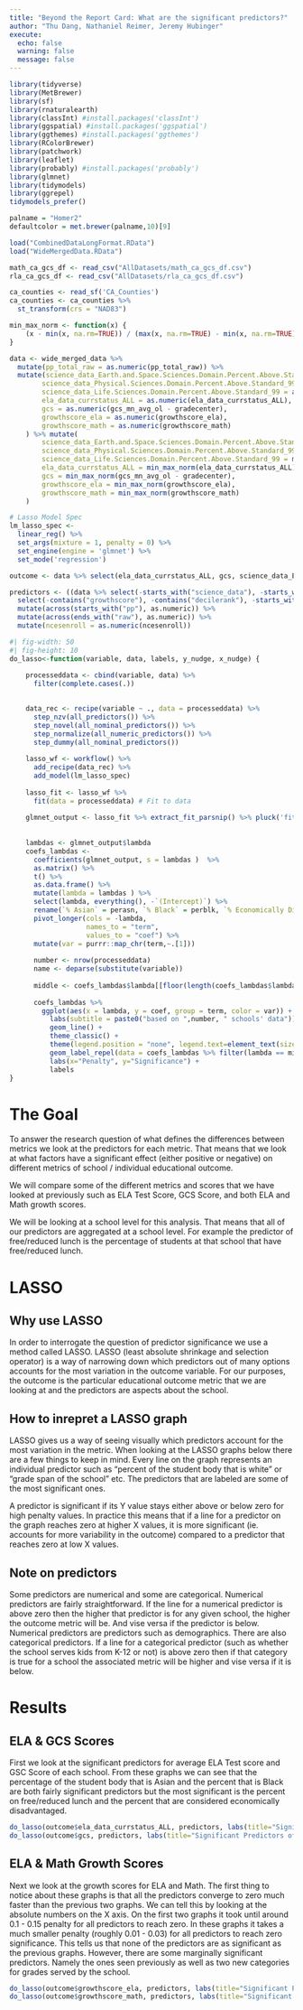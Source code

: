 ```yaml
---
title: "Beyond the Report Card: What are the significant predictors?"
author: "Thu Dang, Nathaniel Reimer, Jeremy Hubinger"
execute: 
  echo: false
  warning: false
  message: false
---
```


```r
library(tidyverse)
library(MetBrewer)
library(sf)
library(rnaturalearth)
library(classInt) #install.packages('classInt')
library(ggspatial) #install.packages('ggspatial')
library(ggthemes) #install.packages('ggthemes')
library(RColorBrewer)
library(patchwork)
library(leaflet)
library(probably) #install.packages('probably')
library(glmnet)
library(tidymodels)
library(ggrepel)
tidymodels_prefer()
```

```r
palname = "Homer2"
defaultcolor = met.brewer(palname,10)[9]
```

```r
load("CombinedDataLongFormat.RData")
load("WideMergedData.RData")
```

```r
math_ca_gcs_df <- read_csv("AllDatasets/math_ca_gcs_df.csv")
rla_ca_gcs_df <- read_csv("AllDatasets/rla_ca_gcs_df.csv")
```

```r
ca_counties <- read_sf('CA_Counties')
ca_counties <- ca_counties %>%
  st_transform(crs = "NAD83")
```

```r

min_max_norm <- function(x) {
    (x - min(x, na.rm=TRUE)) / (max(x, na.rm=TRUE) - min(x, na.rm=TRUE))
}

data <- wide_merged_data %>% 
  mutate(pp_total_raw = as.numeric(pp_total_raw)) %>%
  mutate(science_data_Earth.and.Space.Sciences.Domain.Percent.Above.Standard_99 = as.numeric(science_data_Earth.and.Space.Sciences.Domain.Percent.Above.Standard_99),
        science_data_Physical.Sciences.Domain.Percent.Above.Standard_99 = as.numeric(science_data_Physical.Sciences.Domain.Percent.Above.Standard_99),
        science_data_Life.Sciences.Domain.Percent.Above.Standard_99 = as.numeric(science_data_Life.Sciences.Domain.Percent.Above.Standard_99),
        ela_data_currstatus_ALL = as.numeric(ela_data_currstatus_ALL),
        gcs = as.numeric(gcs_mn_avg_ol - gradecenter),
        growthscore_ela = as.numeric(growthscore_ela),
        growthscore_math = as.numeric(growthscore_math)
    ) %>% mutate(
        science_data_Earth.and.Space.Sciences.Domain.Percent.Above.Standard_99 = min_max_norm(science_data_Earth.and.Space.Sciences.Domain.Percent.Above.Standard_99),
        science_data_Physical.Sciences.Domain.Percent.Above.Standard_99 = min_max_norm(science_data_Physical.Sciences.Domain.Percent.Above.Standard_99),
        science_data_Life.Sciences.Domain.Percent.Above.Standard_99 = min_max_norm(science_data_Life.Sciences.Domain.Percent.Above.Standard_99),
        ela_data_currstatus_ALL = min_max_norm(ela_data_currstatus_ALL),
        gcs = min_max_norm(gcs_mn_avg_ol - gradecenter),
        growthscore_ela = min_max_norm(growthscore_ela),
        growthscore_math = min_max_norm(growthscore_math)
    ) 

# Lasso Model Spec
lm_lasso_spec <- 
  linear_reg() %>%
  set_args(mixture = 1, penalty = 0) %>%
  set_engine(engine = 'glmnet') %>% 
  set_mode('regression') 
```

```r
outcome <- data %>% select(ela_data_currstatus_ALL, gcs, science_data_Earth.and.Space.Sciences.Domain.Percent.Above.Standard_99, science_data_Life.Sciences.Domain.Percent.Above.Standard_99, science_data_Physical.Sciences.Domain.Percent.Above.Standard_99, growthscore_ela, growthscore_math)

predictors <- ((data %>% select(-starts_with("science_data"), -starts_with("ela_data")))[27:151]) %>% select(-census_id,-DATE_CUR,-CATEGORY,-ST_LEAID,-LEANM,-ST_SCHID,-SCHNAM,-GRADE,STNAM,-FIPST,-LEAID,-reported_which,-reportingyear,-studentgroup,-schoolname.y,       -districtname,-countyname,-EILCode,-EILName,-SOC,-DOC,-YearRoundYN,-FederalDFCDistrictID,-Latitude,-Longitude,-AdmFName,-AdmLName,-AdmEmail,-LastUpDate,-school_id,-         schoolname.x,-ncesdistid_admin,-ncesdistid_geo,-distid_stateassigned,-schoolid_stateassigned,-distname,-address,-city,-state,-zip_code,-level.x,-sedasch,-sedaschname         ,-fips,-stateabb,-subcat,-subgroup,-sedalea,-schnam,-schcity,-type,-level.y,-ncesid,-rtype,-SCHOOL_YEAR,-STNAM,-X, -GSoffered) %>%
  select(-contains("growthscore"), -contains("decilerank"), -starts_with("ELA"), -starts_with("MTH"), -charter_flag, -coe_flag, -dass_flag, -enrollmetric_raw, -gcs_mn_avg_ol, -gcs_mn_avg_eb) %>%
  mutate(across(starts_with("pp"), as.numeric)) %>%
  mutate(across(ends_with("raw"), as.numeric)) %>% 
  mutate(ncesenroll = as.numeric(ncesenroll))
```

```r
#| fig-width: 50
#| fig-height: 10
do_lasso<-function(variable, data, labels, y_nudge, x_nudge) {
    
    processeddata <- cbind(variable, data) %>%
      filter(complete.cases(.))

  
    data_rec <- recipe(variable ~ ., data = processeddata) %>%
      step_nzv(all_predictors()) %>%
      step_novel(all_nominal_predictors()) %>%
      step_normalize(all_numeric_predictors()) %>%
      step_dummy(all_nominal_predictors())
    
    lasso_wf <- workflow() %>%
      add_recipe(data_rec) %>%
      add_model(lm_lasso_spec)
    
    lasso_fit <- lasso_wf %>%
      fit(data = processeddata) # Fit to data
    
    glmnet_output <- lasso_fit %>% extract_fit_parsnip() %>% pluck('fit')
    
    
    lambdas <- glmnet_output$lambda
    coefs_lambdas <- 
      coefficients(glmnet_output, s = lambdas )  %>% 
      as.matrix() %>%  
      t() %>% 
      as.data.frame() %>% 
      mutate(lambda = lambdas ) %>% 
      select(lambda, everything(), -`(Intercept)`) %>% 
      rename(`% Asian` = perasn, `% Black` = perblk, `% Economically Disadvantaged` = perecd, `% Free/Reducded Lunch` = perfl, `Serves Grades 6-9` = GSserved_X6.9, `Serves Grades K-12` = gradespan_KG.12) %>%
      pivot_longer(cols = -lambda, 
                   names_to = "term", 
                   values_to = "coef") %>%
      mutate(var = purrr::map_chr(term,~.[1]))
    
      number <- nrow(processeddata)
      name <- deparse(substitute(variable))
      
      middle <- coefs_lambdas$lambda[[floor(length(coefs_lambdas$lambda)*0.2)]]
      
      coefs_lambdas %>%
        ggplot(aes(x = lambda, y = coef, group = term, color = var)) +
          labs(subtitle = paste0("based on ",number, " schools' data")) +
          geom_line() +
          theme_classic() + 
          theme(legend.position = "none", legend.text=element_text(size=8)) +
          geom_label_repel(data = coefs_lambdas %>% filter(lambda == middle, (coef > 0.01) | (coef < -0.01)), aes(x = lambda, y = coef, label = var), max.overlaps = 100, nudge_y = y_nudge, nudge_x = x_nudge) +
          labs(x="Penalty", y="Significance") +
          labels
}
```

# The Goal

To answer the research question of what defines the differences between metrics we look at the predictors for each metric. That means that we look at what factors have a significant effect (either positive or negative) on different metrics of school / individual educational outcome.

We will compare some of the different metrics and scores that we have looked at previously such as ELA Test Score, GCS Score, and both ELA and Math growth scores.

We will be looking at a school level for this analysis. That means that all of our predictors are aggregated at a school level. For example the predictor of free/reduced lunch is the percentage of students at that school that have free/reduced lunch.

# LASSO

## Why use LASSO

In order to interrogate the question of predictor significance we use a method called LASSO. LASSO (least absolute shrinkage and selection operator) is a way of narrowing down which predictors out of many options accounts for the most variation in the outcome variable. For our purposes, the outcome is the particular educational outcome metric that we are looking at and the predictors are aspects about the school.

## How to inrepret a LASSO graph

LASSO gives us a way of seeing visually which predictors account for the most variation in the metric. When looking at the LASSO graphs below there are a few things to keep in mind. Every line on the graph represents an individual predictor such as "percent of the student body that is white" or "grade span of the school" etc. The predictors that are labeled are some of the most significant ones.

A predictor is significant if its Y value stays either above or below zero for high penalty values. In practice this means that if a line for a predictor on the graph reaches zero at higher X values, it is more significant (ie. accounts for more variability in the outcome) compared to a predictor that reaches zero at low X values.

## Note on predictors

Some predictors are numerical and some are categorical. Numerical predictors are fairly straightforward. If the line for a numerical predictor is above zero then the higher that predictor is for any given school, the higher the outcome metric will be. And vise versa if the predictor is below. Numerical predictors are predictors such as demographics. There are also categorical predictors. If a line for a categorical predictor (such as whether the school serves kids from K-12 or not) is above zero then if that category is true for a school the associated metric will be higher and vise versa if it is below.

# Results

## ELA & GCS Scores

First we look at the significant predictors for average ELA Test score and GSC Score of each school. From these graphs we can see that the percentage of the student body that is Asian and the percent that is Black are both fairly significant predictors but the most significant is the percent on free/reduced lunch and the percent that are considered economically disadvantaged.

```r
do_lasso(outcome$ela_data_currstatus_ALL, predictors, labs(title="Significant Predictors of ELA Test Score"), c(0.1, -0.1, -0.1, -0.1), 0.03)
do_lasso(outcome$gcs, predictors, labs(title="Significant Predictors of GCS Score"), c(0.1, -0.1, -0.1), 0.03)
```

## ELA & Math Growth Scores

Next we look at the growth scores for ELA and Math. The first thing to notice about these graphs is that all the predictors converge to zero much faster than the previous two graphs. We can tell this by looking at the absolute numbers on the X axis. On the first two graphs it took until around 0.1 - 0.15 penalty for all predictors to reach zero. In these graphs it takes a much smaller penalty (roughly 0.01 - 0.03) for all predictors to reach zero significance. This tells us that none of the predictors are as significant as the previous graphs. However, there are some marginally significant predictors. Namely the ones seen previously as well as two new categories for grades served by the school.

```r
do_lasso(outcome$growthscore_ela, predictors, labs(title="Significant Predictors of ELA Test Score Growth"), -0.1, 0.005)
do_lasso(outcome$growthscore_math, predictors, labs(title="Significant Predictors of Math Test Score Growth"), c(0.15, -0.1, -0.1), 0.01)
```
